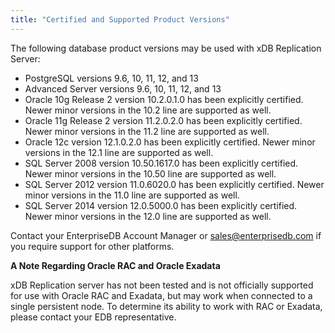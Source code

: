 ```yaml
---
title: "Certified and Supported Product Versions"
---
```


The following database product versions may be used with xDB Replication Server:

-   PostgreSQL versions 9.6, 10, 11, 12, and 13
-   Advanced Server versions 9.6, 10, 11, 12, and 13
-   Oracle 10g Release 2 version 10.2.0.1.0 has been explicitly certified. Newer minor versions in the 10.2 line are supported as well.
-   Oracle 11g Release 2 version 11.2.0.2.0 has been explicitly certified. Newer minor versions in the 11.2 line are supported as well.
-   Oracle 12c version 12.1.0.2.0 has been explicitly certified. Newer minor versions in the 12.1 line are supported as well.
-   SQL Server 2008 version 10.50.1617.0 has been explicitly certified. Newer minor versions in the 10.50 line are supported as well.
-   SQL Server 2012 version 11.0.6020.0 has been explicitly certified. Newer minor versions in the 11.0 line are supported as well.
-   SQL Server 2014 version 12.0.5000.0 has been explicitly certified. Newer minor versions in the 12.0 line are supported as well.

Contact your EnterpriseDB Account Manager or [sales@enterprisedb.com](mailto:sales@enterprisedb.com) if you require support for other platforms.

**A Note Regarding Oracle RAC and Oracle Exadata**

xDB Replication server has not been tested and is not officially supported for use with Oracle RAC and Exadata, but may work when connected to a single persistent node. To determine its ability to work with RAC or Exadata, please contact your EDB representative.
